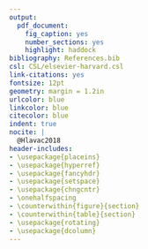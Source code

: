 ```yaml
---
output: 
  pdf_document:
    fig_caption: yes
    number_sections: yes
    highlight: haddock
bibliography: References.bib
csl: CSL/elsevier-harvard.csl
link-citations: yes
fontsize: 12pt
geometry: margin = 1.2in
urlcolor: blue
linkcolor: blue
citecolor: blue
indent: true
nocite: | 
  @Hlavac2018
header-includes:
- \usepackage{placeins}
- \usepackage{hyperref}
- \usepackage{fancyhdr}
- \usepackage{setspace}
- \usepackage{chngcntr}
- \onehalfspacing
- \counterwithin{figure}{section}
- \counterwithin{table}{section}
- \usepackage{rotating}
- \usepackage{dcolumn}
---
```


\begin{centering}
\huge
\title{Green companies are the future: evidence from US publicly traded companies}
\author{Pierrick KINIF\\
   University of Namur,\\
   Belgium}
\date{June 2018}
\maketitle

\normalsize
\begin{abstract}
Lorem ipsum dolor sit amet, ius ne malorum similique. Ei duo utinam animal urbanitas, no nec rebum partem, an nam solet ridens blandit. Sale consectetuer vituperatoribus et quo, te libris insolens consectetuer mel. Ut est malis periculis inciderint, volutpat persecuti persequeris vis te. Eam eius eligendi constituam eu, ius no unum verterem corrumpit, has ad viris delenit.

Ne graecis civibus sit, graeci fabulas ut eos. Te sed dicat perpetua, est id quis omnesque copiosae. Hinc exerci populo an pri, voluptua lobortis has te. Ius ut inani luptatum voluptatum. Sea ferri feugiat eu, magna viderer efficiantur quo an. Ei vim salutatus forensibus theophrastus, has quando tacimates cu, deleniti rationibus ea has.
\end{abstract}
\providecommand{\keywords}[1]
{
  \small	
  \textbf{\textit{Keywords---}} #1
}
\keywords{one, two, three, four}
\end{centering}
